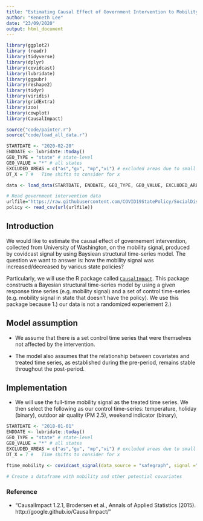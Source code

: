 ```yaml
---
title: "Estimating Causal Effect of Government Intervention to Mobility"
author: "Kenneth Lee"
date: "23/09/2020"
output: html_document
---
```


```r
library(ggplot2)
library (readr)
library(tidyverse)
library(dplyr)
library(covidcast)
library(lubridate)
library(ggpubr)
library(reshape2)
library(tidyr)
library(viridis)
library(gridExtra)
library(zoo)
library(cowplot)
library(CausalImpact)

source("code/painter.r")
source("code/load_all_data.r")
```

```r
STARTDATE <- "2020-02-20"
ENDDATE <- lubridate::today()
GEO_TYPE = "state" # state-level
GEO_VALUE = "*" # all states
EXCLUDED_AREAS = c("as","gu", "mp","vi") # excluded areas due to small sample size
DT_X = 7 # 	 Time shifts to consider for x
```

```r
data <- load_data(STARTDATE, ENDDATE, GEO_TYPE, GEO_VALUE, EXCLUDED_AREAS)

# Read government intervention data
urlfile="https://raw.githubusercontent.com/COVID19StatePolicy/SocialDistancing/master/data/USstatesCov19distancingpolicy.csv"
policy <- read_csv(url(urlfile))

```

## Introduction

We would like to estimate the causal effect of governement intervention, collected from University of Washington, on the mobility signal, produced by covidcast signal by using Baysiean structural time-series model. The question we want to answer is: how the mobility signal was increased/decreased by various state policies? 

Particularly, we will use the R package called [`CausalImpact`](https://google.github.io/CausalImpact/CausalImpact.html). This package constructs a Bayesian structural time-series model by using a given response time series (e.g. mobility signal) and a set of control time-series (e.g. mobility signal in state that doesn't have the policy). We use this package because 1.) our data is not a randomized experiement 2.) 

## Model assumption

* We assume that there is a set control time series that were themselves not affected by the intervention. 

* The model also assumes that the relationship between covariates and treated time series, as established during the pre-period, remains stable throughout the post-period.

## Implementation

* We will use the full-time mobility signal as the treated time series. We then select the following as our control time-series: temperature, holiday (binary), outdoor air quality (PM 2.5), weekend indicator (binary),  

```r
STARTDATE <- "2018-01-01"
ENDDATE <- lubridate::today()
GEO_TYPE = "state" # state-level
GEO_VALUE = "*" # all states
EXCLUDED_AREAS = c("as","gu", "mp","vi") # excluded areas due to small sample size
DT_X = 7 # 	 Time shifts to consider for x

ftime_mobility <- covidcast_signal(data_source = "safegraph", signal ="full_time_work_prop",start_day = STARTDATE, end_day = ENDDATE,geo_type = GEO_TYPE, geo_values = GEO_VALUE)

# Create a dataframe with mobility and other potential covariates
```

### Reference

* “CausalImpact 1.2.1, Brodersen et al., Annals of Applied Statistics (2015). http://google.github.io/CausalImpact/”


